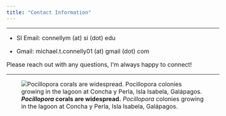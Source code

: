 ```yaml
---
title: "Contact Information"
---
```

<style type="text/css">

body, td {
   font-size: 16px;
}
</style>
***

* SI Email:       connellym (at) si (dot) edu  

* Gmail:          michael.t.connelly01 (at) gmail (dot) com  

Please reach out with any questions, I'm always happy to connect!

***

![***Pocillopora* corals are widespread.** *Pocillopora* colonies growing in the lagoon at Concha y Perla, Isla Isabela, Galápagos.](./images/Pocillopora_Concha.JPG)